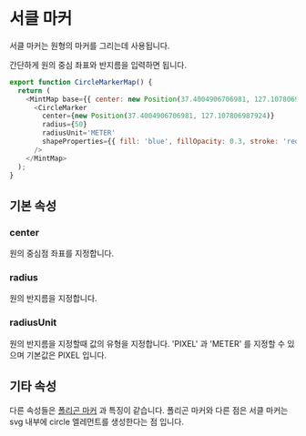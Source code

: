 
# 서클 마커

서클 마커는 원형의 마커를 그리는데 사용됩니다.

간단하게 원의 중심 좌표와 반지름을 입력하면 됩니다.

```javascript
export function CircleMarkerMap() {
  return (
    <MintMap base={{ center: new Position(37.4004906706981, 127.107806987924), zoomLevel: 18 }}>
      <CircleMarker
        center={new Position(37.4004906706981, 127.107806987924)}
        radius={50}
        radiusUnit='METER'
        shapeProperties={{ fill: 'blue', fillOpacity: 0.3, stroke: 'red' }}
      />
    </MintMap>
  );
}
```

<CircleMarkerMap />

## 기본 속성

### center

원의 중심점 좌표를 지정합니다.

### radius

원의 반지름을 지정합니다.

### radiusUnit

원의 반지름을 지정할때 값의 유형을 지정합니다. 'PIXEL' 과 'METER' 를 지정할 수 있으며 기본값은 PIXEL 입니다.

## 기타 속성

다른 속성들은 [폴리곤 마커](./marker-polygon) 과 특징이 같습니다. 폴리곤 마커와 다른 점은 서클 마커는 svg 내부에 circle 엘레먼트를 생성한다는 점 입니다.